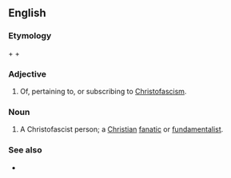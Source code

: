 ==English==

===Etymology===
{{term|Christ}} + {{term|-o-}} + {{term|fascist}}

===Adjective===
{{en-adj|-}}

# {{pejorative}} Of, pertaining to, or subscribing to [[Christofascism]].

===Noun===
{{en-noun}}

# {{pejorative}} A Christofascist person; a [[Christian]] [[fanatic]] or [[fundamentalist]].

===See also===
* {{pedia|Christofascism}}